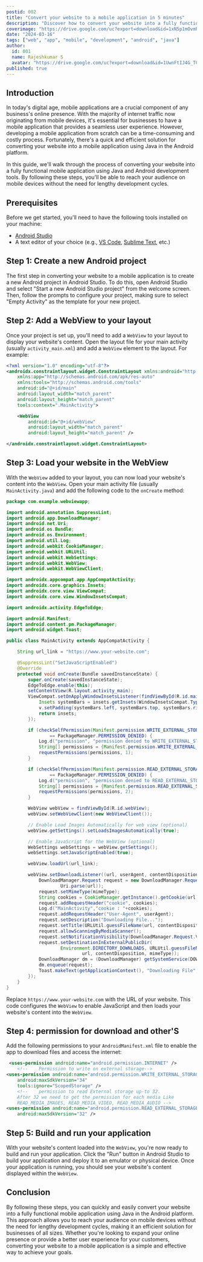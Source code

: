 ```yaml
---
postid: 002
title: "Convert your website to a mobile application in 5 minutes"
description: "Discover how to convert your website into a fully functional mobile application using Java in the Android platform, all within just 5 minutes. This guide provides a step-by-step tutorial on leveraging Java and Android development tools to seamlessly transform your website into a native Android app. Say goodbye to lengthy development cycles and hello to a quick and efficient solution for reaching your audience on mobile devices."
coverimage: "https://drive.google.com/uc?export=download&id=1xN5p1mOvmP157k9KUQw1XlOqCi2yQ23o"
date: "2024-03-16"
tags: ["web", "app", "mobile", "development", "android", "java"]
author:
  id: 001
  name: Rajeshkumar S
  avatar: "https://drive.google.com/uc?export=download&id=1UwnFtIJ4G_TCzXjA_vMW6xQx2ENEc7dM"
published: true
---
```


## Introduction

In today's digital age, mobile applications are a crucial component of any business's online presence. With the majority of internet traffic now originating from mobile devices, it's essential for businesses to have a mobile application that provides a seamless user experience. However, developing a mobile application from scratch can be a time-consuming and costly process. Fortunately, there's a quick and efficient solution for converting your website into a mobile application using Java in the Android platform.

In this guide, we'll walk through the process of converting your website into a fully functional mobile application using Java and Android development tools. By following these steps, you'll be able to reach your audience on mobile devices without the need for lengthy development cycles.

## Prerequisites

Before we get started, you'll need to have the following tools installed on your machine:

- [Android Studio](https://developer.android.com/studio)
- A text editor of your choice (e.g., [VS Code](https://code.visualstudio.com/), [Sublime Text](https://www.sublimetext.com/), etc.)

## Step 1: Create a new Android project

The first step in converting your website to a mobile application is to create a new Android project in Android Studio. To do this, open Android Studio and select "Start a new Android Studio project" from the welcome screen. Then, follow the prompts to configure your project, making sure to select "Empty Activity" as the template for your new project.

## Step 2: Add a WebView to your layout

Once your project is set up, you'll need to add a `WebView` to your layout to display your website's content. Open the layout file for your main activity (usually `activity_main.xml`) and add a `WebView` element to the layout. For example:

```xml title="activity_main.xml" showLineNumbers
<?xml version="1.0" encoding="utf-8"?>
<androidx.constraintlayout.widget.ConstraintLayout xmlns:android="http://schemas.android.com/apk/res/android"
    xmlns:app="http://schemas.android.com/apk/res-auto"
    xmlns:tools="http://schemas.android.com/tools"
    android:id="@+id/main"
    android:layout_width="match_parent"
    android:layout_height="match_parent"
    tools:context=".MainActivity">

    <WebView
        android:id="@+id/webView"
        android:layout_width="match_parent"
        android:layout_height="match_parent" />

</androidx.constraintlayout.widget.ConstraintLayout>
```

## Step 3: Load your website in the WebView

With the `WebView` added to your layout, you can now load your website's content into the `WebView`. Open your main activity file (usually `MainActivity.java`) and add the following code to the `onCreate` method:

```java title="MainActivity.java" showLineNumbers {26}
package com.example.webviewapp;

import android.annotation.SuppressLint;
import android.app.DownloadManager;
import android.net.Uri;
import android.os.Bundle;
import android.os.Environment;
import android.util.Log;
import android.webkit.CookieManager;
import android.webkit.URLUtil;
import android.webkit.WebSettings;
import android.webkit.WebView;
import android.webkit.WebViewClient;

import androidx.appcompat.app.AppCompatActivity;
import androidx.core.graphics.Insets;
import androidx.core.view.ViewCompat;
import androidx.core.view.WindowInsetsCompat;

import androidx.activity.EdgeToEdge;

import android.Manifest;
import android.content.pm.PackageManager;
import android.widget.Toast;

public class MainActivity extends AppCompatActivity {

    String url_link = "https://www.your-website.com";

    @SuppressLint("SetJavaScriptEnabled")
    @Override
    protected void onCreate(Bundle savedInstanceState) {
        super.onCreate(savedInstanceState);
        EdgeToEdge.enable(this);
        setContentView(R.layout.activity_main);
        ViewCompat.setOnApplyWindowInsetsListener(findViewById(R.id.main), (v, insets) -> {
            Insets systemBars = insets.getInsets(WindowInsetsCompat.Type.systemBars());
            v.setPadding(systemBars.left, systemBars.top, systemBars.right, systemBars.bottom);
            return insets;
        });

        if (checkSelfPermission(Manifest.permission.WRITE_EXTERNAL_STORAGE)
                == PackageManager.PERMISSION_DENIED) {
            Log.d("permission", "permission denied to WRITE_EXTERNAL_STORAGE - requesting it");
            String[] permissions = {Manifest.permission.WRITE_EXTERNAL_STORAGE};
            requestPermissions(permissions, 1);
        }

        if (checkSelfPermission(Manifest.permission.READ_EXTERNAL_STORAGE)
                == PackageManager.PERMISSION_DENIED) {
            Log.d("permission", "permission denied to READ_EXTERNAL_STORAGE - requesting it");
            String[] permissions = {Manifest.permission.READ_EXTERNAL_STORAGE};
            requestPermissions(permissions, 2);
        }

        WebView webView = findViewById(R.id.webView);
        webView.setWebViewClient(new WebViewClient());

        // Enable Load Images Automatically for web view (optional)
        webView.getSettings().setLoadsImagesAutomatically(true);

        // Enable JavaScript for the WebView (optional)
        WebSettings webSettings = webView.getSettings();
        webSettings.setJavaScriptEnabled(true);

        webView.loadUrl(url_link);

        webView.setDownloadListener((url, userAgent, contentDisposition, mimeType, contentLength) -> {
            DownloadManager.Request request = new DownloadManager.Request(
                    Uri.parse(url));
            request.setMimeType(mimeType);
            String cookies = CookieManager.getInstance().getCookie(url);
            request.addRequestHeader("cookie", cookies);
            Log.d("MainActivity","cookie : "+cookies);
            request.addRequestHeader("User-Agent", userAgent);
            request.setDescription("Downloading File...");
            request.setTitle(URLUtil.guessFileName(url, contentDisposition, mimeType));
            request.allowScanningByMediaScanner();
            request.setNotificationVisibility(DownloadManager.Request.VISIBILITY_VISIBLE_NOTIFY_COMPLETED);
            request.setDestinationInExternalPublicDir(
                    Environment.DIRECTORY_DOWNLOADS, URLUtil.guessFileName(
                            url, contentDisposition, mimeType));
            DownloadManager dm = (DownloadManager) getSystemService(DOWNLOAD_SERVICE);
            dm.enqueue(request);
            Toast.makeText(getApplicationContext(), "Downloading File", Toast.LENGTH_LONG).show();
        });
    }
}
```

Replace `https://www.your-website.com` with the URL of your website. This code configures the `WebView` to enable JavaScript and then loads your website's content into the `WebView`.

## Step 4: permission for download and other'S

Add the following permissions to your `AndroidManifest.xml` file to enable the app to download files and access the internet:

```xml title="AndroidManifest.xml" showLineNumbers
 <uses-permission android:name="android.permission.INTERNET" />
    <!--    Permission to write on external storage-->
<uses-permission android:name="android.permission.WRITE_EXTERNAL_STORAGE"
    android:maxSdkVersion="34"
    tools:ignore="ScopedStorage" />
    <!--    permission to read External storage up-to 32.
    After 32 we need to get the permission for each media Like
    READ_MEDIA_IMAGES, READ_MEDIA_VIDEO, READ_MEDIA_AUDIO -->
<uses-permission android:name="android.permission.READ_EXTERNAL_STORAGE"
    android:maxSdkVersion="32" />
```

## Step 5: Build and run your application

With your website's content loaded into the `WebView`, you're now ready to build and run your application. Click the "Run" button in Android Studio to build your application and deploy it to an emulator or physical device. Once your application is running, you should see your website's content displayed within the `WebView`.

## Conclusion

<p className="text-justify">
  By following these steps, you can quickly and easily convert your website into
  a fully functional mobile application using Java in the Android platform. This
  approach allows you to reach your audience on mobile devices without the need
  for lengthy development cycles, making it an efficient solution for businesses
  of all sizes. Whether you're looking to expand your online presence or provide
  a better user experience for your customers, converting your website to a
  mobile application is a simple and effective way to achieve your goals.
</p>
